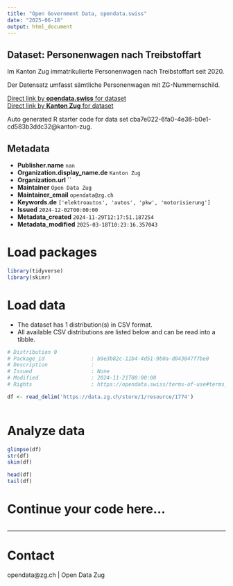```yaml
---
title: "Open Government Data, opendata.swiss"
date: "2025-06-18"
output: html_document
---
```


## Dataset: Personenwagen nach Treibstoffart

Im Kanton Zug immatrikulierte Personenwagen nach Treibstoffart seit 2020.

Der Datensatz umfasst sämtliche Personenwagen mit ZG-Nummernschild.

[Direct link by **opendata.swiss** for dataset](https://opendata.swiss/de/dataset/personenwagen-nach-treibstoffart)<br>
[Direct link by **Kanton Zug** for dataset]()

Auto generated R starter code for data set cba7e022-6fa0-4e36-b0e1-cd583b3ddc32@kanton-zug.

## Metadata

- **Publisher.name** `nan`
- **Organization.display_name.de** `Kanton Zug`
- **Organization.url** ``
- **Maintainer** `Open Data Zug`
- **Maintainer_email** `opendata@zg.ch`
- **Keywords.de** `['elektroautos', 'autos', 'pkw', 'motorisierung']`
- **Issued** `2024-12-02T00:00:00`
- **Metadata_created** `2024-11-29T12:17:51.187254`
- **Metadata_modified** `2025-03-18T10:23:16.357043`


# Load packages

```r

library(tidyverse)
library(skimr)

```

# Load data

-   The dataset has 1 distribution(s) in CSV format.
-   All available CSV distributions are listed below and can be read into a tibble.

```r

# Distribution 0
# Package_id               : b9e3b82c-11b4-4d51-9b0a-d043847f7be0
# Description              : 
# Issued                   : None
# Modified                 : 2024-11-21T00:00:00
# Rights                   : https://opendata.swiss/terms-of-use#terms_by

df <- read_delim('https://data.zg.ch/store/1/resource/1774')



```

# Analyze data

```r

glimpse(df)
str(df)
skim(df)

head(df)
tail(df)

```

# Continue your code here...

```r

```

------------------------------------------------------------------------

# Contact

opendata@zg.ch | Open Data Zug
